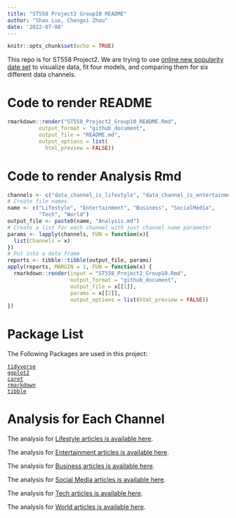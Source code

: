 ```yaml
---
title: "ST558 Project2 Group10 README"
author: "Shan Luo, Chengxi Zhou"
date: '2022-07-08'
---
```


```r
knitr::opts_chunk$set(echo = TRUE)
```

This repo is for ST558 Project2. We are trying to use [online new popularity date set](https://archive.ics.uci.edu/ml/datasets/Online+News+Popularity) to visualize data, fit four models, and comparing them for six different data channels. 

# Code to render README  

```r
rmarkdown::render("ST558_Project2_Group10_README.Rmd", 
          output_format = "github_document",
          output_file = "README.md",
          output_options = list(
            html_preview = FALSE))
```

# Code to render Analysis Rmd  

```r
channels <- c("data_channel_is_lifestyle", "data_channel_is_entertainment", "data_channel_is_bus", "data_channel_is_socmed", "data_channel_is_tech", "data_channel_is_world")
# Create file names
name <- c("Lifestyle", "Entertainment", "Business", "SocialMedia",
          "Tech", "World")
output_file <- paste0(name, "Analysis.md")
# Create a list for each channel with just channel name parameter
params <- lapply(channels, FUN = function(x){
  list(Channels = x)
})
# Put into a data frame
reports <- tibble::tibble(output_file, params)
apply(reports, MARGIN = 1, FUN = function(x) {
  rmarkdown::render(input = "ST558_Project2_Group10.Rmd", 
                    output_format = "github_document", 
                    output_file = x[[1]], 
                    params = x[[2]], 
                    output_options = list(html_preview = FALSE)) 
})
```

# Package List  

The Following Packages are used in this project:  

[`tidyverse`](https://www.tidyverse.org)  
[`ggplot2`](https://ggplot2.tidyverse.org)  
[`caret`](https://topepo.github.io/caret/)  
[`rmarkdown`](https://cran.r-project.org/web/packages/rmarkdown/index.html)  
[`tibble`](https://cran.r-project.org/web/packages/tibble/index.html)  

# Analysis for Each Channel  

The analysis for [Lifestyle articles is available here](LifestyleAnalysis.html).  

The analysis for [Entertainment articles is available here](EntertainmentAnalysis.html).  

The analysis for [Business articles is available here](BusinessAnalysis.html).  

The analysis for [Social Media articles is available here](SocialMediaAnalysis.html).  

The analysis for [Tech articles is available here](TechAnalysis.html).  

The analysis for [World articles is available here](WorldAnalysis.html).  



